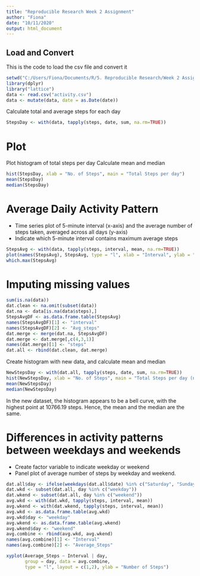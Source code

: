 ---
title: "Reproducible Research Week 2 Assignment"
author: "Fiona"
date: "10/11/2020"
output: html_document
---

## Load and Convert
This is the code to load the csv file and convert it

```{r setup}
setwd("C:/Users/Fiona/Documents/R/5. Reproducible Research/Week 2 Assignment/repdata_data_activity")
library(dplyr)
library("lattice")
data <- read.csv("activity.csv")
data <- mutate(data, date = as.Date(date))

```


Calculate total and average steps for each day
```{r data}
StepsDay <- with(data, tapply(steps, date, sum, na.rm=TRUE))

```
# Plot
Plot histogram of total steps per day
Calculate mean and median

```{r StepsDay}
hist(StepsDay, xlab = "No. of Steps", main = "Total Steps per day")
mean(StepsDay)
median(StepsDay)
```

# Average Daily Activity Pattern
- Time series plot of 5-minute interval (x-axis) and the average number of steps taken, averaged across all days (y-axis)
- Indicate which 5-minute interval contains maximum average steps
```{r StepsAvg}
StepsAvg <- with(data, tapply(steps, interval, mean, na.rm=TRUE))
plot(names(StepsAvg), StepsAvg, type = "l", xlab = "Interval", ylab = "Average Steps")
which.max(StepsAvg)

```

# Imputing missing values

```{r NA Values}
sum(is.na(data))
dat.clean <- na.omit(subset(data))
dat.na <- data[is.na(data$steps),]
StepsAvgDF <- as.data.frame.table(StepsAvg)
names(StepsAvgDF)[1] <- "interval"
names(StepsAvgDF)[2] <- "Avg_steps"
dat.merge <- merge(dat.na, StepsAvgDF)
dat.merge <- dat.merge[,c(4,3,1)]
names(dat.merge)[1] <- "steps"
dat.all <- rbind(dat.clean, dat.merge)
```

Create histogram with new data, and calculate mean and median
```{r New data Hist}
NewStepsDay <- with(dat.all, tapply(steps, date, sum, na.rm=TRUE))
hist(NewStepsDay, xlab = "No. of Steps", main = "Total Steps per day (new)")
mean(NewStepsDay)
median(NewStepsDay)
```
In the new dataset, the histogram appears to be a bell curve, with the highest point at 10766.19 steps. Hence, the mean and the median are the same.

# Differences in activity patterns between weekdays and weekends
- Create factor variable to indicate weekday or weekend
- Panel plot of average number of steps by weekday and weekend.

```{r Day}
dat.all$day <- ifelse(weekdays(dat.all$date) %in% c("Saturday", "Sunday"), "weekend", "weekday")
dat.wkd <- subset(dat.all, day %in% c("weekday"))
dat.wkend <- subset(dat.all, day %in% c("weekend"))
avg.wkd <- with(dat.wkd, tapply(steps, interval, mean))
avg.wkend <- with(dat.wkend, tapply(steps, interval, mean))
avg.wkd <- as.data.frame.table(avg.wkd)
avg.wkd$day <- "weekday"
avg.wkend <- as.data.frame.table(avg.wkend)
avg.wkend$day <- "weekend"
avg.combine <- rbind(avg.wkd, avg.wkend)
names(avg.combine)[1] <- "Interval"
names(avg.combine)[2] <- "Average_Steps"

xyplot(Average_Steps ~ Interval | day, 
       group = day, data = avg.combine,
       type = "l", layout = c(1,2), ylab = "Number of Steps")
```

